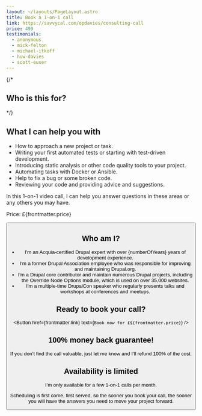 ```yaml
---
layout: ~/layouts/PageLayout.astro
title: Book a 1-on-1 call
link: https://savvycal.com/opdavies/consulting-call
price: 499
testimonials:
  - anonymous
  - mick-felton
  - michael-itkoff
  - huw-davies
  - scott-euser
---
```



{/*
## Who is this for?
*/}

## What I can help you with

- How to approach a new project or task.
- Writing your first automated tests or starting with test-driven development.
- Introducing static analysis or other code quality tools to your project.
- Automating tasks with Docker or Ansible.
- Help to fix a bug or some broken code.
- Reviewing your code and providing advice and suggestions.

In this 1-on-1 video call, I can help you answer questions in these areas or any others you may have.

Price: £{frontmatter.price}

<Button href={frontmatter.link} text="Book your call now" />

## Who am I?

- I'm an Acquia-certified Drupal expert with over {numberOfYears} years of development experience.
- I'm a former Drupal Association employee who was responsible for improving and maintaining Drupal.org.
- I'm a Drupal core contributor and maintain numerous Drupal projects, including the Override Node Options module, which is used on over 35,000 websites.
- I'm a multiple-time DrupalCon speaker who regularly presents talks and workshops at conferences and meetups.

<aside class="p-6 my-8 border border-gray-300 dark:bg-gray-800 dark:border-gray-700" markdown="1">
  <h2 class="mt-0">Ready to book your call?</h2>

  <Button href={frontmatter.link} text={`Book now for £${frontmatter.price}`} />
</aside>

## 100% money back guarantee!

If you don’t find the call valuable, just let me know and I’ll refund 100% of the cost.

<Testimonials names={frontmatter.testimonials} />

## Availability is limited

I’m only available for a few 1-on-1 calls per month.

Scheduling is first come, first served, so the sooner you book your call, the sooner you will have the answers you need to move your project forward.
